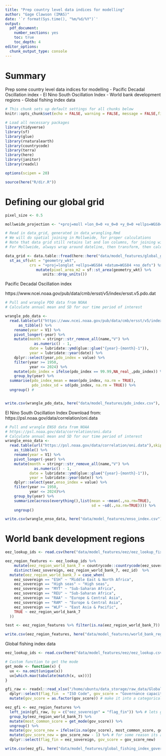 ```yaml
---
title: "Prep country level data indices for modelling"
author: "Gage Clawson (IMAS)"
date: '`r format(Sys.time(), "%m/%d/%Y")`'
output: 
  pdf_document: 
    number_sections: yes
    toc: true
    toc_depth: 4
editor_options: 
  chunk_output_type: console
---
```


# Summary

Prep some country level data indices for modelling
 - Pacific Decadal Oscillation index 
 - El Nino South Oscillation Index
 - World bank development regions
 - Global fishing index data 
 
```r
# This chunk sets up default settings for all chunks below
knitr::opts_chunk$set(echo = FALSE, warning = FALSE, message = FALSE,fig.width = 7.5,fig.height = 5,dev = 'png',dpi=300)
```

```r
# Load all necessary packages
library(tidyverse)
library(sf)
library(glue)
library(rnaturalearth)
library(countrycode)
library(terra)
library(here)
library(janitor)
library(readxl)

options(scipen = 20)

source(here("R/dir.R"))

```

# Defining our global grid

```r
pixel_size <- 0.5

mollweide_projection <- "+proj=moll +lon_0=0 +x_0=0 +y_0=0 +ellps=WGS84 +units=m +no_defs"

# Read in data_grid, generated in data_wrangling.Rmd
# We will do spatial joining in Mollweide, for proper calculations
# Note that data grid still retains lat and lon columns, for joining with non-spatial tibbles
# For Mollweide, always wrap around dateline, then transform, then calculate areas at end

data_grid <- data.table::fread(here::here("data/model_features/global_grid.csv")) %>%
  st_as_sf(wkt = "geometry_wkt",
           crs = "+proj=longlat +ellps=WGS84 +datum=WGS84 +no_defs") %>%
              mutate(pixel_area_m2 = sf::st_area(geometry_wkt) %>%
                 units::drop_units())
```

Pacific Decadal Oscillation index 

https://www.ncei.noaa.gov/pub/data/cmb/ersst/v5/index/ersst.v5.pdo.dat

```r

# Pull and wrangle PDO data from NOAA
# Calculate annual mean and SD for our time period of interest

wrangle_pdo_data <- 
  read.table(url("https://www.ncei.noaa.gov/pub/data/cmb/ersst/v5/index/ersst.v5.pdo.dat"), skip = 2) %>%
      as_tibble() %>%
    rename(year = V1) %>%
    pivot_longer(-year) %>%
    mutate(month = stringr::str_remove_all(name,"V") %>%
             as.numeric() - 1,
           date = lubridate::ymd(glue::glue("{year}-{month}-1")),
           year = lubridate::year(date)) %>%
    dplyr::select(year,pdo_index = value) %>%
    filter(year >= 1950,
           year <= 2024) %>%
    mutate(pdo_index = ifelse(pdo_index == 99.99,NA_real_,pdo_index)) %>%
    group_by(year) %>%
  summarise(pdo_index_mean = mean(pdo_index, na.rm = TRUE),
            pdo_index_sd = sd(pdo_index, na.rm = TRUE)) %>%
  ungroup() #


write.csv(wrangle_pdo_data, here("data/model_features/pdo_index.csv"), row.names = FALSE)

```

El Nino South Oscillation Index
Download from: https://psl.noaa.gov/data/correlation/oni.data

```r
# Pull and wrangle ENSO data from NOAA
# https://psl.noaa.gov/data/correlation/oni.data
# Calculate annual mean and SD for our time period of interest
wrangle_enso_data <- 
  read.table(url("https://psl.noaa.gov/data/correlation/oni.data"),skip=1,nrows=75) %>%
    as_tibble() %>%
    rename(year = V1) %>%
    pivot_longer(-year) %>%
    mutate(month = stringr::str_remove_all(name,"V") %>%
             as.numeric() - 1,
           date = lubridate::ymd(glue::glue("{year}-{month}-1")),
           year = lubridate::year(date)) %>%
    dplyr::select(year,enso_index = value) %>%
    filter(year >= 1950,
           year <= 2024)%>%
    group_by(year) %>%
    summarize(across(everything(),list(mean = ~mean(.,na.rm=TRUE),
                                       sd = ~sd(.,na.rm=TRUE)))) %>%
    ungroup()

write.csv(wrangle_enso_data, here("data/model_features/enso_index.csv"), row.names = FALSE)

```

# World bank development regions

```r

eez_lookup_ids <- read.csv(here("data/model_features/eez/eez_lookup_fix.csv"))

eez_region_features <- eez_lookup_ids %>%
    mutate(eez_region_world_bank_7 = countrycode::countrycode(eez_sovereign,"iso3c","region"))%>%
    distinct(eez_sovereign, eez_region_world_bank_7, eez_id)  %>% 
  mutate(eez_region_world_bank_7 = case_when(
    eez_sovereign == "ESH" ~ "Middle East & North Africa", 
    eez_sovereign == "High seas" ~ "High seas", 
    eez_sovereign == "MYT" ~ "Sub-Saharan Africa",
    eez_sovereign == "REU" ~ "Sub-Saharan Africa",
    eez_sovereign == "RAA" ~ "Europe & Central Asia",
    eez_sovereign == "RAM" ~ "Europe & Central Asia",
    eez_sovereign == "WLF" ~ "East Asia & Pacific",
    TRUE ~ eez_region_world_bank_7
  ))

test <- eez_region_features %>% filter(is.na(eez_region_world_bank_7))

write.csv(eez_region_features, here("data/model_features/world_bank_regions.csv"), row.names = FALSE)

```

Global fishing index data 

```r
eez_lookup_ids <- read.csv(here("data/model_features/eez/eez_lookup.csv"))

# Custom function to get the mode
get_mode <- function(x) {
  ux <- na.omit(unique(x))
  ux[which.max(tabulate(match(x, ux)))]
}

gfi_raw <- readxl::read_xlsx("/home/ubuntu/data_storage/raw_data/Global Fishing Index 2021 - Data download V1.1/Global Fishing Index 2021 Data for Download V1.1.xlsx", sheet = 3, skip = 1)  %>% 
  dplyr::select(flag_fin  = "ISO Code", gov_score = "Governance capacity") %>%
  mutate(gov_score = as.factor(gov_score)) # make it into a categorical variable

eez_gfi <- eez_region_features %>%
  left_join(gfi_raw, by = c("eez_sovereign" = "flag_fin")) %>% # lets gapfill using the mode of the same world bank region
  group_by(eez_region_world_bank_7) %>%
  mutate(most_common_score = get_mode(gov_score)) %>%
  ungroup() %>%
  mutate(gov_score_new = ifelse(is.na(gov_score), most_common_score, gov_score)) %>%
  mutate(gov_score_new = gov_score_new - 1) %>% # for some reason its adding one?
  dplyr::select(flag_fin = eez_sovereign, gov_score = gov_score_new)

write.csv(eez_gfi, here("data/model_features/global_fishing_index_governance.csv"), row.names = FALSE)
```

